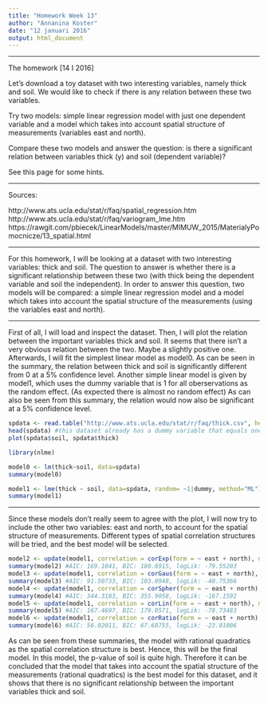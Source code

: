 ```yaml
---
title: "Homework Week 13"
author: "Annanina Koster"
date: "12 januari 2016"
output: html_document
---
```


---

The homework [14 I 2016]

Let's download a toy dataset with two interesting variables, namely thick and soil. We would like to check if there is any relation between these two variables.

Try two models: simple linear regression model with just one dependent variable and a model which takes into account spatial structure of measurements (variables east and north).

Compare these two models and answer the question: is there a significant relation between variables thick (y) and soil (dependent variable)?

See this page for some hints.

---

Sources:

http://www.ats.ucla.edu/stat/r/faq/spatial_regression.htm
http://www.ats.ucla.edu/stat/r/faq/variogram_lme.htm
https://rawgit.com/pbiecek/LinearModels/master/MIMUW_2015/MaterialyPomocnicze/13_spatial.html


- - -


For this homework, I will be looking at a dataset with two interesting variables: thick and soil. The question to answer is whether there is a significant relationship between these two (with thick being the dependent variable and soil the independent). In order to answer this question, two models will be compared: a simple linear regression model and a model which takes into account the spatial structure of the measurements (using the variables east and north).

---

First of all, I will load and inspect the dataset. Then, I will plot the relation between the important variables thick and soil. It seems that there isn't a very obvious relation between the two. Maybe a slightly positive one. Afterwards, I will fit the simplest linear model as model0. As can be seen in the summary, the relation between thick and soil is significantly different from 0 at a 5% confidence level. Another simple linear model is given by model1, which uses the dummy variable that is 1 for all oberservations as the random effect. (As expected there is almost no random effect) As can also be seen from this summary, the relation would now also be significant at a 5% confidence level.

```r
spdata <- read.table("http://www.ats.ucla.edu/stat/r/faq/thick.csv", header = T, sep = ",")
head(spdata) #this dataset already has a dummy variable that equals one for all observations
plot(spdata$soil, spdata$thick)

library(nlme)

model0 <- lm(thick~soil, data=spdata)
summary(model0)

model1 <- lme(thick ~ soil, data=spdata, random= ~1|dummy, method="ML")
summary(model1)

```

---

Since these models don't really seem to agree with the plot, I will now try to include the other two variables: east and north, to account for the spatial structure of measurements. Different types of spatial correlation structures will be tried, and the best model will be selected.

```r

model2 <- update(model1, correlation = corExp(form = ~ east + north), method = "ML")
summary(model2) #AIC: 169.1041, BIC: 180.6915, logLik: -79.55203
model3 <- update(model1, correlation = corGaus(form = ~ east + north), method = "ML")
summary(model3) #AIC: 91.50733, BIC: 103.0948, logLik: -40.75366
model4 <- update(model1, correlation = corSpher(form = ~ east + north), method = "ML")
summary(model4) #AIC: 344.3183, BIC: 355.9058, logLik: -167.1592
model5 <- update(model1, correlation = corLin(form = ~ east + north), method = "ML")
summary(model5) #AIC: 167.4697, BIC: 179.0571, logLik: -78.73483
model6 <- update(model1, correlation = corRatio(form = ~ east + north), method = "ML")
summary(model6) #AIC: 56.02011, BIC: 67.60755, logLik: -23.01006

```

As can be seen from these summaries, the model with rational quadratics as the spatial correlation structure is best. Hence, this will be the final model. In this model, the p-value of soil is quite high. Therefore it can be concluded that the model that takes into account the spatial structure of the measurements (rational quadratics) is the best model for this dataset, and it shows that there is no significant relationship between the important variables thick and soil.

